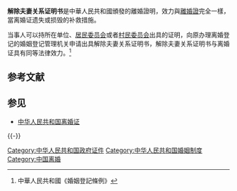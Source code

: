'''解除夫妻关系证明书'''是中華人民共和國頒發的離婚證明，效力與[[中華人民共和國離婚證|離婚證]]完全一樣，當离婚证遗失或损毁的补救措施。

当事人可以持所在单位、[[居民委员会|居民委员会]]或者[[村民委员会|村民委员会]]出具的证明，向原办理离婚登记的婚姻登记管理机关申请出具解除夫妻关系证明书，解除夫妻关系证明书与离婚证具有同等法律效力。<ref>中華人民共和國《婚姻登記條例》</ref>

== 参考文献 ==
{{Reflist}}

== 参见 ==
* [[中华人民共和国离婚证|中华人民共和国离婚证]]

{{-}}
{{中华人民共和国内地婚姻家庭相关证件}}

[[Category:中华人民共和国政府证件|Category:中华人民共和国政府证件]]
[[Category:中华人民共和国婚姻制度|Category:中华人民共和国婚姻制度]]
[[Category:中国离婚|Category:中国离婚]]